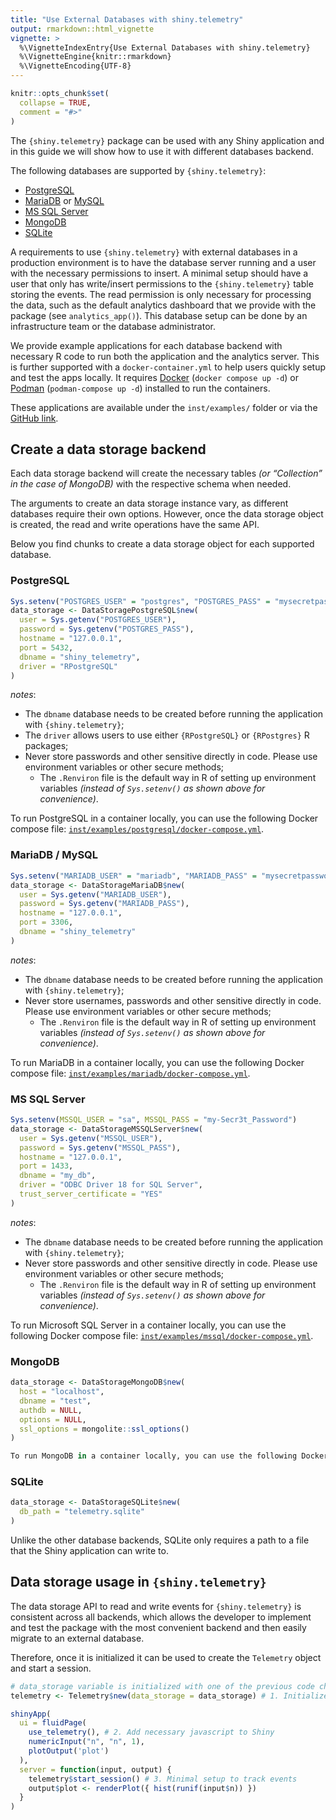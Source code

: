 ```yaml
---
title: "Use External Databases with shiny.telemetry"
output: rmarkdown::html_vignette
vignette: >
  %\VignetteIndexEntry{Use External Databases with shiny.telemetry}
  %\VignetteEngine{knitr::rmarkdown}
  %\VignetteEncoding{UTF-8}
---
```


```r
knitr::opts_chunk$set(
  collapse = TRUE,
  comment = "#>"
)
```

The `{shiny.telemetry}` package can be used with any Shiny application and in this guide we will show how to use it with different databases backend.

The following databases are supported by `{shiny.telemetry}`:

- [PostgreSQL](https://www.postgresql.org/docs/current/index.html)
- [MariaDB](https://mariadb.org/documentation/) or [MySQL](https://dev.mysql.com/doc/refman/en/)
- [MS SQL Server](https://learn.microsoft.com/en-us/sql/sql-server/)
- [MongoDB](https://www.mongodb.com/docs/manual/)
- [SQLite](https://sqlite.org/docs.html)

A requirements to use `{shiny.telemetry}` with external databases in a production environment is to have the database server running and a user with the necessary permissions to insert.
A minimal setup should have a user that only has write/insert permissions to the `{shiny.telemetry}` table storing the events.
The read permission is only necessary for processing the data, such as the default analytics dashboard that we provide with the package (see `analytics_app()`).
This database setup can be done by an infrastructure team or the database administrator.

We provide example applications for each database backend with necessary R code to run both the application and the analytics server.
This is further supported with a `docker-container.yml` to help users quickly setup and test the apps locally.
It requires [Docker](https://docs.docker.com/reference/) (`docker compose up -d`) or [Podman](https://podman.io/docs) (`podman-compose up -d`) installed to run the containers.

These applications are available under the `inst/examples/` folder or via the [GitHub link](https://github.com/Appsilon/shiny.telemetry/tree/main/inst/examples).

## Create a data storage backend {.tabset}

Each data storage backend will create the necessary tables _(or "Collection" in the case of MongoDB)_ with the respective schema when needed.

The arguments to create an data storage instance vary, as different databases require their own options.
However, once the data storage object is created, the read and write operations have the same API.

Below you find chunks to create a data storage object for each supported database.

### PostgreSQL

```r
Sys.setenv("POSTGRES_USER" = "postgres", "POSTGRES_PASS" = "mysecretpassword")
data_storage <- DataStoragePostgreSQL$new(
  user = Sys.getenv("POSTGRES_USER"),
  password = Sys.getenv("POSTGRES_PASS"),
  hostname = "127.0.0.1",
  port = 5432,
  dbname = "shiny_telemetry",
  driver = "RPostgreSQL"
)
```

_notes_:

- The `dbname` database needs to be created before running the application with `{shiny.telemetry}`;
- The `driver` allows users to use either `{RPostgreSQL}` or `{RPostgres}` R packages;
- Never store passwords and other sensitive directly in code. Please use environment variables or other secure methods;
  - The `.Renviron` file is the default way in R of setting up environment variables _(instead of `Sys.setenv()` as shown above for convenience)_.

To run PostgreSQL in a container locally, you can use the following Docker compose file: [`inst/examples/postgresql/docker-compose.yml`](https://github.com/Appsilon/shiny.telemetry/blob/main/inst/examples/postgresql/docker-compose.yml).


### MariaDB / MySQL

```r
Sys.setenv("MARIADB_USER" = "mariadb", "MARIADB_PASS" = "mysecretpassword")
data_storage <- DataStorageMariaDB$new(
  user = Sys.getenv("MARIADB_USER"), 
  password = Sys.getenv("MARIADB_PASS"),
  hostname = "127.0.0.1",
  port = 3306,
  dbname = "shiny_telemetry"
)
```

_notes_:

- The `dbname` database needs to be created before running the application with `{shiny.telemetry}`;
- Never store usernames, passwords and other sensitive directly in code. Please use environment variables or other secure methods;
  - The `.Renviron` file is the default way in R of setting up environment variables _(instead of `Sys.setenv()` as shown above for convenience)_.

To run MariaDB in a container locally, you can use the following Docker compose file: [`inst/examples/mariadb/docker-compose.yml`](https://github.com/Appsilon/shiny.telemetry/blob/main/inst/examples/mariadb/docker-compose.yml).

### MS SQL Server

```r
Sys.setenv(MSSQL_USER = "sa", MSSQL_PASS = "my-Secr3t_Password")
data_storage <- DataStorageMSSQLServer$new(
  user = Sys.getenv("MSSQL_USER"),
  password = Sys.getenv("MSSQL_PASS"),
  hostname = "127.0.0.1", 
  port = 1433,
  dbname = "my_db", 
  driver = "ODBC Driver 18 for SQL Server", 
  trust_server_certificate = "YES"
)
```

_notes_: 

- The `dbname` database needs to be created before running the application with `{shiny.telemetry}`;
- Never store passwords and other sensitive directly in code. Please use environment variables or other secure methods;
  - The `.Renviron` file is the default way in R of setting up environment variables _(instead of `Sys.setenv()` as shown above for convenience)_.

To run Microsoft SQL Server in a container locally, you can use the following Docker compose file: [`inst/examples/mssql/docker-compose.yml`](https://github.com/Appsilon/shiny.telemetry/blob/main/inst/examples/mssql/docker-compose.yml).

### MongoDB

```r
data_storage <- DataStorageMongoDB$new(
  host = "localhost",
  dbname = "test",
  authdb = NULL,
  options = NULL,
  ssl_options = mongolite::ssl_options()
)

To run MongoDB in a container locally, you can use the following Docker compose file: [`inst/examples/mssql/docker-compose.yml`](https://github.com/Appsilon/shiny.telemetry/blob/main/inst/examples/mongodb/docker-compose.yml).
```

### SQLite

```r
data_storage <- DataStorageSQLite$new(
  db_path = "telemetry.sqlite"
)
```

Unlike the other database backends, SQLite only requires a path to a file that the Shiny application can write to.

## Data storage usage in `{shiny.telemetry}`

The data storage API to read and write events for `{shiny.telemetry}` is consistent across all backends, which allows the developer to implement and test the package with the most convenient backend and then easily migrate to an external database.

Therefore, once it is initialized it can be used to create the `Telemetry` object and start a session.

```r
# data_storage variable is initialized with one of the previous code chunks.
telemetry <- Telemetry$new(data_storage = data_storage) # 1. Initialize telemetry with object created above

shinyApp(
  ui = fluidPage(
    use_telemetry(), # 2. Add necessary javascript to Shiny
    numericInput("n", "n", 1),
    plotOutput('plot')
  ),
  server = function(input, output) {
    telemetry$start_session() # 3. Minimal setup to track events
    output$plot <- renderPlot({ hist(runif(input$n)) })
  }
)
```

